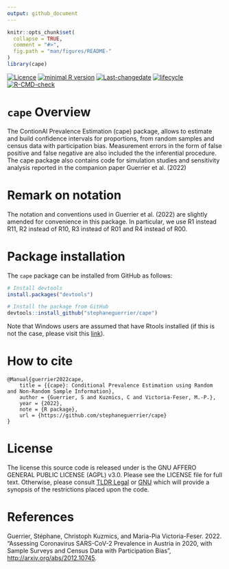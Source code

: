 ```yaml
---
output: github_document
---
```


<!-- README.md is generated from README.Rmd. Please edit that file -->

```r
knitr::opts_chunk$set(
  collapse = TRUE,
  comment = "#>",
  fig.path = "man/figures/README-"
)
library(cape)
```

<!-- badges: start -->
[![Licence](https://img.shields.io/badge/licence-AGPL--3.0-blue.svg)](https://opensource.org/licenses/AGPL-3.0)
[![minimal R version](https://img.shields.io/badge/R%3E%3D-4.0.0-6666ff.svg)](https://cran.r-project.org/)
[![Last-changedate](https://img.shields.io/badge/last%20change-`r gsub('-', '--', Sys.Date())`-green.svg)](https://github.com/stephaneguerrier/cape)
[![lifecycle](https://img.shields.io/badge/lifecycle-experimental-blue.svg)](https://www.tidyverse.org/lifecycle/#experimental)
[![R-CMD-check](https://github.com/stephaneguerrier/cape/workflows/R-CMD-check/badge.svg)](https://github.com/stephaneguerrier/cape/actions)
<!-- badges: end -->

# `cape` Overview 

The ContionAl Prevalence Estimation (cape) package, allows to estimate and build confidence intervals for proportions, from random samples and census data with participation bias. Measurement errors in the form of false positive and false negative are also included the the inferential procedure. The cape package also contains code for simulation studies and sensitivity analysis reported in the companion paper Guerrier et al. (2022)

# Remark on notation

The notation and conventions used in Guerrier et al. (2022) are slightly amended for convenience in this package. In particular, we use R1 instead R11, R2 instead of R10, R3 instead of R01 and R4 instead of R00.

# Package installation

The `cape` package can be installed from GitHub as follows:

```r
# Install devtools
install.packages("devtools")

# Install the package from GitHub
devtools::install_github("stephaneguerrier/cape")
```

Note that Windows users are assumed that have Rtools installed (if this is not the case, please visit this [link](https://cran.r-project.org/bin/windows/Rtools/)).

# How to cite

```{}
@Manual{guerrier2022cape,
    title = {{cape}: Conditional Prevalence Estimation using Random and Non-Random Sample Information},
    author = {Guerrier, S and Kuzmics, C and Victoria-Feser, M.-P.},
    year = {2022},
    note = {R package},
    url = {https://github.com/stephaneguerrier/cape}
}
```


# License

The license this source code is released under is the GNU AFFERO GENERAL PUBLIC LICENSE (AGPL) v3.0. Please see the LICENSE file for full text. Otherwise, please consult [TLDR Legal](https://tldrlegal.com/license/gnu-affero-general-public-license-v3-(agpl-3.0)) or [GNU](https://www.gnu.org/licenses/agpl-3.0.en.html) which will provide a synopsis of the restrictions placed upon the code.

# References

Guerrier, Stéphane, Christoph Kuzmics, and Maria-Pia Victoria-Feser. 2022. "Assessing Coronavirus SARS-CoV-2 Prevalence in Austria in 2020, with Sample Surveys and Census Data with Participation Bias", [http://arxiv.org/abs/2012.10745](http://arxiv.org/abs/2012.10745).

